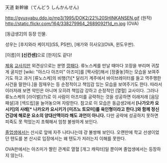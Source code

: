 
天道 新幹線（てんどう しんかんせん)

http://gyusyabu.ddo.jp/mp3/1995/DOK2/22%20SHINKANSEN.gif
(원작)
http://static.flickr.com/164/338279964_2689092f1d_m.jpg
(OVA)

[동급생2]의 등장 인물.

성우는 [후지와라 케이지](SS, PS판), [에가와 히사오](OVA, 윈도우판).

[이름]이 '''[신칸센]'''으로 [한자]도 같다!

[[체육]] [[교사]]지만 외견상으로는 분명 [[깡패]]다. 류노스케를 만날 때마다 꼬장을 부리며 귀찮게 굴지만 [wiki: "야스다 아즈미" 아즈미]를 [짝사랑]해서 [정줄놓]하는 모습을 보여주기도 하고 과거 [류노스케]의 비행(?)[* 달리기 계주에서 바이브레이터를 들고 역주행한 사건을 말한다.]을 잠재우는 등 순정적이고 책임감 있는 모습을 보여주기도 한다. 따라서 이러저래 보면 악인은 아니며 오히려 책임감 강하고 순정적인 [열혈] 교사이다. 그러나 류노스케의 [라이벌](?)로 이 사람이 아즈미를 공략하는 것을 성공하면 이래저래 [음담패설]과 [섹드립]을 늘어놓으며 자랑한다. 참고로 이 모습은 동급생2에서 '''[나가오카 요시키]의 사례[* 나카오카 요시키가 [미즈노 토모미]를 육인형이라고 한다.]와 함께 정신건강에 해로운 요소의 양대산맥이라 해도 과언이 아니다.''' 다만 공략에 성공하지 못하면 피죽도 못 먹었는지 초췌해서 엄청 불쌍하게 보인다.

[[졸업생]]에서는 산시로 앞에 자주 나타나는데 걍 불쌍해 보인다. 오랜만에 학교 선생이었던 텐도를 본 산시로 입장에서는 왜 텐도가 저러는지 이해를 못한다.

OVA판에서는 아즈미가 짤린 관계로 열혈 [개그 캐릭터]일 뿐이며 졸업생에서는 등장하지 않는다.
